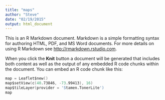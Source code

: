 ```yaml
---
title: "maps"
author: "Steve"
date: "02/19/2015"
output: html_document
---
```


This is an R Markdown document. Markdown is a simple formatting syntax for authoring HTML, PDF, and MS Word documents. For more details on using R Markdown see <http://rmarkdown.rstudio.com>.

When you click the **Knit** button a document will be generated that includes both content as well as the output of any embedded R code chunks within the document. You can embed an R code chunk like this:

```S
map = Leaflet$new()
map$setView(c(40.73846, -73.99413), 16)
map$tileLayer(provider = 'Stamen.TonerLite')
map
```